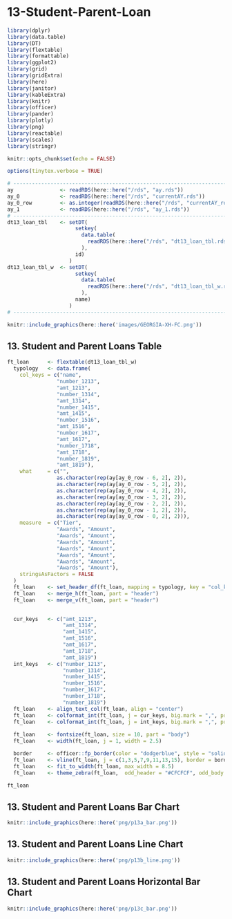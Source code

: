 # 13-Student-Parent-Loan

```r
library(dplyr)
library(data.table)
library(DT)
library(flextable)
library(formattable)
library(ggplot2)
library(grid)
library(gridExtra)
library(here)
library(janitor)
library(kableExtra)
library(knitr)
library(officer)
library(pander)
library(plotly)
library(png)
library(reactable)
library(scales)
library(stringr)
```

```r
knitr::opts_chunk$set(echo = FALSE)
```

```r
options(tinytex.verbose = TRUE)
```

```r
# ------------------------------------------------------------------------------
ay               <- readRDS(here::here("/rds", "ay.rds"))
ay_0             <- readRDS(here::here("/rds", "currentAY.rds"))
ay_0_row         <- as.integer(readRDS(here::here("/rds", "currentAY_row.rds")))
ay_1             <- readRDS(here::here("/rds", "ay_1.rds"))
# ------------------------------------------------------------------------------
dt13_loan_tbl    <- setDT(
                      setkey(
                        data.table(
                          readRDS(here::here("/rds", "dt13_loan_tbl.rds"))
                        ), 
                      id)
                    )
dt13_loan_tbl_w  <- setDT(
                      setkey(
                        data.table(
                          readRDS(here::here("/rds", "dt13_loan_tbl_w.rds"))
                        ), 
                      name)
                    )
# ------------------------------------------------------------------------------
```

```r
knitr::include_graphics(here::here('images/GEORGIA-XH-FC.png'))
```

## 13. Student and Parent Loans Table
```r
ft_loan      <- flextable(dt13_loan_tbl_w)
  typology   <- data.frame(
    col_keys = c("name",
                "number_1213",
                "amt_1213",
                "number_1314",
                "amt_1314",
                "number_1415",
                "amt_1415",
                "number_1516",
                "amt_1516",
                "number_1617",
                "amt_1617",
                "number_1718",
                "amt_1718",
                "number_1819",
                "amt_1819"),
    what     = c("",
                as.character(rep(ay[ay_0_row - 6, 2], 2)),
                as.character(rep(ay[ay_0_row - 5, 2], 2)),
                as.character(rep(ay[ay_0_row - 4, 2], 2)),
                as.character(rep(ay[ay_0_row - 3, 2], 2)),
                as.character(rep(ay[ay_0_row - 2, 2], 2)),
                as.character(rep(ay[ay_0_row - 1, 2], 2)),
                as.character(rep(ay[ay_0_row - 0, 2], 2))),
    measure  = c("Tier",
                "Awards", "Amount",
                "Awards", "Amount",
                "Awards", "Amount",
                "Awards", "Amount",
                "Awards", "Amount",
                "Awards", "Amount",
                "Awards", "Amount"),
    stringsAsFactors = FALSE                      
  ) 
  ft_loan    <- set_header_df(ft_loan, mapping = typology, key = "col_keys" )
  ft_loan    <- merge_h(ft_loan, part = "header")
  ft_loan    <- merge_v(ft_loan, part = "header")
  

  cur_keys   <- c("amt_1213",
                  "amt_1314",
                  "amt_1415",
                  "amt_1516",
                  "amt_1617",
                  "amt_1718",
                  "amt_1819")
  int_keys   <- c("number_1213",
                  "number_1314",
                  "number_1415",
                  "number_1516",
                  "number_1617",
                  "number_1718",
                  "number_1819")
  ft_loan    <- align_text_col(ft_loan, align = "center")
  ft_loan    <- colformat_int(ft_loan, j = cur_keys, big.mark = ",", prefix = "$")
  ft_loan    <- colformat_int(ft_loan, j = int_keys, big.mark = ",", prefix = "")
  
  ft_loan    <- fontsize(ft_loan, size = 10, part = "body")
  ft_loan    <- width(ft_loan, j = 1, width = 2.5)

  border     <- officer::fp_border(color = "dodgerblue", style = "solid", width = 1)
  ft_loan    <- vline(ft_loan, j = c(1,3,5,7,9,11,13,15), border = border, part = "body")
  ft_loan    <- fit_to_width(ft_loan, max_width = 8.5)
  ft_loan    <- theme_zebra(ft_loan,  odd_header = "#CFCFCF", odd_body = "#EFEFEF")  

ft_loan
```

## 13. Student and Parent Loans Bar Chart
```r
knitr::include_graphics(here::here('png/p13a_bar.png'))
```

## 13. Student and Parent Loans Line Chart
```r
knitr::include_graphics(here::here('png/p13b_line.png'))
```

## 13. Student and Parent Loans Horizontal Bar Chart
```r
knitr::include_graphics(here::here('png/p13c_bar.png'))
```

```{=openxml}
<w:p><w:r><w:br w:type="page"/></w:r></w:p>
```